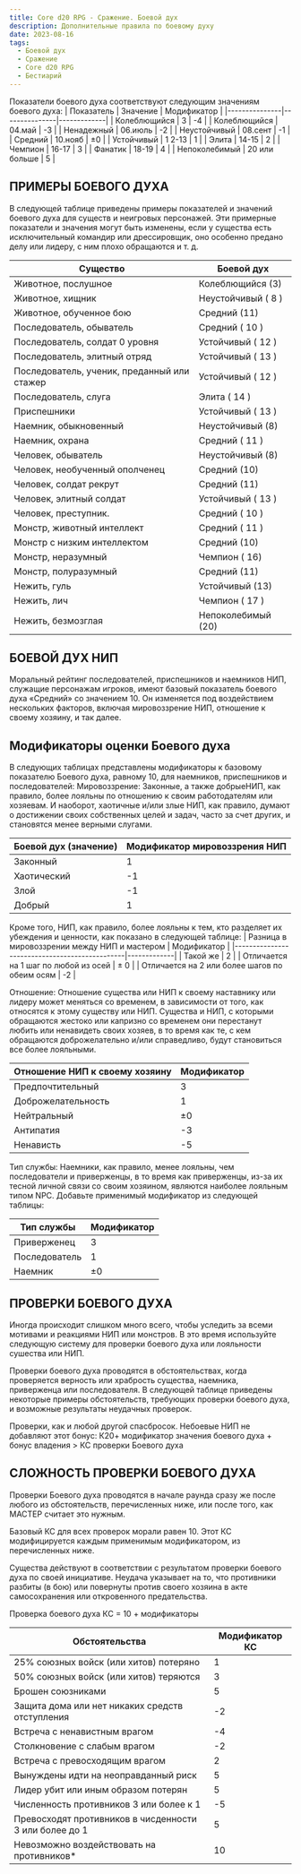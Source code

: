 ```yaml
---
title: Core d20 RPG - Сражение. Боевой дух
description: Дополнительные правила по боевому духу
date: 2023-08-16
tags:
  - Боевой дух
  - Сражение
  - Core d20 RPG
  - Бестиарий
---
```

Показатели боевого духа соответствуют следующим значениям боевого духа:
| Показатель    | Значение      | Модификатор |
|---------------|---------------|-------------|
| Колеблющийся  | 3             | -4          |
| Колеблющийся  | 04.май        | -3          |
| Ненадежный    | 06.июль       | -2          |
| Неустойчивый  | 08.сент       | -1          |
| Средний       | 10.нояб       | ±0          |
| Устойчивый    | 1 2-13        | 1           |
| Элита         | 14-15         | 2           |
| Чемпион       | 16-17         | 3           |
| Фанатик       | 18-19         | 4           |
| Непоколебимый | 20 или больше | 5           |

## ПРИМЕРЫ БОЕВОГО ДУХА

В следующей таблице приведены примеры показателей и значений боевого духа для существ и неигровых персонажей. Эти примерные показатели и значения могут быть изменены, если у существа есть исключительный командир или дрессировщик, оно особенно предано делу или лидеру, с ним плохо обращаются и т. д.

| Существо                                    | Боевой дух         |
|---------------------------------------------|--------------------|
| Животное, послушное                         | Колеблющийся (3)   |
| Животное, хищник                            | Неустойчивый ( 8 ) |
| Животное, обученное бою                     | Средний (11)       |
| Последователь, обыватель                    | Средний ( 10 )     |
| Последователь, солдат 0 уровня              | Устойчивый ( 12 )  |
| Последователь, элитный отряд                | Устойчивый ( 13 )  |
| Последователь, ученик, преданный или стажер | Устойчивый ( 12 )  |
| Последователь, слуга                        | Элита ( 14 )       |
| Приспешники                                 | Устойчивый ( 13 )  |
| Наемник, обыкновенный                       | Неустойчивый (8)   |
| Наемник, охрана                             | Средний ( 11 )     |
| Человек, обыватель                          | Неустойчивый (8)   |
| Человек, необученный ополченец              | Средний (10)       |
| Человек, солдат рекрут                      | Средний (11)       |
| Человек, элитный солдат                     | Устойчивый ( 13 )  |
| Человек, преступник.                        | Средний ( 10 )     |
| Монстр, животный интеллект                  | Средний ( 11 )     |
| Монстр с низким интеллектом                 | Средний (10)       |
| Монстр, неразумный                          | Чемпион ( 16)      |
| Монстр, полуразумный                        | Средний (11)       |
| Нежить, гуль                                | Устойчивый (13)    |
| Нежить, лич                                 | Чемпион ( 17 )     |
| Нежить, безмозглая                          | Непоколебимый (20) |

## БОЕВОЙ ДУХ НИП
Моральный рейтинг последователей, приспешников и наемников НИП, служащие персонажам игроков, имеют базовый показатель боевого духа «Средний» со значением 10. Он изменяется под воздействием нескольких факторов, включая мировоззрение НИП, отношение к своему хозяину, и так далее.

## Модификаторы оценки Боевого духа

В следующих таблицах представлены модификаторы к базовому показателю Боевого духа, равному 10, для наемников, приспешников и последователей:
Мировоззрение: Законные, а также добрыеНИП, как правило, более лояльны по отношению к своим работодателям или хозяевам. И наоборот, хаотичные и/или злые НИП, как правило, думают о достижении своих собственных целей и задач, часто за счет других, и становятся менее верными слугами.

| Боевой дух (значение) | Модификатор мировоззрения НИП |
|-----------------------|-------------------------------|
| Законный              | 1                             |
| Хаотический           | -1                            |
| Злой                  | -1                            |
| Добрый                | 1                             |

Кроме того, НИП, как правило, более лояльны к тем, кто разделяет их убеждения и ценности, как показано в следующей таблице:
| Разница в мировоззрении между НИП и мастером  | Модификатор |
|-----------------------------------------------|-------------|
| Такой же                                      | 2           |
| Отличается на 1 шаг по любой из осей          | ± 0         |
| Отличается на 2 или более шагов по обеим осям | -2          |

Отношение: Отношение существа или НИП к своему наставнику или лидеру может меняться со временем, в зависимости от того, как относятся к этому существу или НИП. Существа и НИП, с которыми обращаются жестоко или капризно со временем они перестанут любить или ненавидеть своих хозяев, в то время как те, с кем обращаются доброжелательно и/или справедливо, будут становиться все более лояльными.

| Отношение НИП к своему хозяину | Модификатор |
|--------------------------------|-------------|
| Предпочтительный               | 3           |
| Доброжелательность             | 1           |
| Нейтральный                    | ±0          |
| Антипатия                      | -3          |
| Ненависть                      | -5          |

Тип службы: Наемники, как правило, менее лояльны, чем последователи и приверженцы, в то время как приверженцы, из-за их тесной личной связи со своим хозяином, являются наиболее лояльным типом NPC. Добавьте применимый модификатор из следующей таблицы:

| Тип службы    | Модификатор |
|---------------|-------------|
| Приверженец   | 3           |
| Последователь | 1           |
| Наемник       | ±0          |

## ПРОВЕРКИ БОЕВОГО ДУХА

Иногда происходит слишком много всего, чтобы уследить за всеми мотивами и реакциями НИП или монстров. В это время используйте следующую систему для проверки боевого духа или лояльности сушества или НИП.

Проверки боевого духа проводятся в обстоятельствах, когда проверяется верность или храбрость существа, наемника, приверженца или последователя. В следующей таблице приведены некоторые примеры обстоятельств, требующих проверки боевого духа, и возможные результаты неудачных проверок.

Проверки, как и любой другой спасбросок. Небоевые НИП не добавляют этот бонус:
К20+ модификатор значения боевого духа + бонус владения > КС проверки Боевого духа

## СЛОЖНОСТЬ ПРОВЕРКИ БОЕВОГО ДУХА

Проверки Боевого духа проводятся в начале раунда сразу же после любого из обстоятельств, перечисленных ниже, или после того, как МАСТЕР считает это нужным.

Базовый КС для всех проверок морали равен 10. Этот КС модифицируется каждым применимым модификатором, из перечисленных ниже.

Существа действуют в соответствии с результатом проверки боевого духа по своей инициативе. Неудача указывает на то, что противники разбиты (в бою) или повернуты против своего хозяина в акте самосохранения или откровенного предательства.

Проверка боевого духа КC = 10 + модификаторы

| Обстоятельства                                         | Модификатор КС |
|--------------------------------------------------------|----------------|
| 25% союзных войск (или хитов) потеряно                 | 1              |
| 50% союзных войск (или хитов) теряются                 | 3              |
| Брошен союзниками                                      | 5              |
| Защита дома или нет никаких средств отступления        | -2             |
| Встреча с ненавистным врагом                           | -4             |
| Столкновение с слабым врагом                           | -2             |
| Встреча с превосходящим врагом                         | 2              |
| Вынуждены идти на неоправданный риск                   | 5              |
| Лидер убит или иным образом потерян                    | 5              |
| Численность противников 3 или более к 1                | -5             |
| Превосходят противников в чисденности 3 или более до 1 | 5              |
| Невозможно воздействовать на противников*              | 10             |
